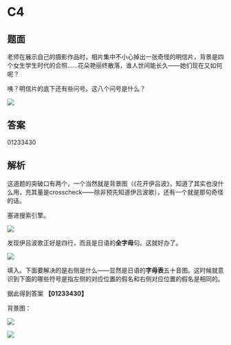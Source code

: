 # C4

## 题面

老师在展示自己的摄影作品时，相片集中不小心掉出一张奇怪的明信片，背景是四个女生学生时代的合照……花朵艳丽终散落，谁人世间能长久——她们现在又如何呢？

咦？明信片的底下还有些问号。<span className="text-red-600">这八个问号是什么？</span>

![](./04-c4.assets/image_1.webp)

## 答案

<AnswerBlock>01233430</AnswerBlock>

## 解析

这道题的突破口有两个，一个当然就是背景图（《花开伊吕波》，知道了其实也没什么用，充其量是crosscheck——除非预先知道伊吕波歌），还有一个就是那句奇怪的话。

塞进搜索引擎。

![](./04-c4.assets/image_2.webp)

发现伊吕波歌正好是四行，而且是日语的**全字母**句。这就好办了。

![](./04-c4.assets/image_3.webp)

填入。下面要解决的是右侧是什么——显然是日语的**字母表**五十音图。这时候就意识到下面的哪些符号是指左侧的对应位置的假名和右侧对应位置的假名是相同的。

据此得到答案 **【01233430】**

背景图：

![](./04-c4.assets/image_4.webp)

![](./04-c4.assets/image_5.webp)